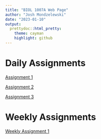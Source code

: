 ```yaml
---
title: "BIOL 1007A Web Page"
author: "Josh Mondzelewski"
date: "2023-01-10"
output: 
  prettydoc::html_pretty:
    theme: cayman
    highlight: github
---
```

# **Daily Assignments**  
  
[Assignment 1](Assignment1.html)

[Assignment 2](Assignment2.html)

[Assignment 3](Assignment3.html)

# **Weekly Assignments**

[Weekly Assignment 1](WeeklyAssignment1.html)